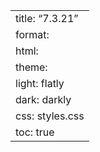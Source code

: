 ---
title: "7.3.21"
format:
    html:
        theme:
            light: flatly
            dark: darkly
        css: styles.css
        toc: true
---